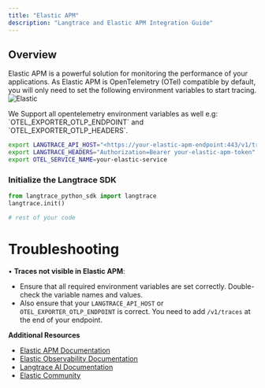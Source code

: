 ```yaml
---
title: "Elastic APM"
description: "Langtrace and Elastic APM Integration Guide"
---
```


## Overview

Elastic APM is a powerful solution for monitoring the performance of your applications. As Elastic APM is OpenTelemetry (OTel) compatible by default, you will only need to set the following environment variables to start tracing.
![Elastic](/images/elasticapm2.png)

<Note>
  We Support all opentelemetry environment variables as well e.g:
  `OTEL_EXPORTER_OTLP_ENDPOINT` and `OTEL_EXPORTER_OTLP_HEADERS`.
</Note>

```bash
export LANGTRACE_API_HOST="<https://your-elastic-apm-endpoint:443/v1/traces>"
export LANGTRACE_HEADERS="Authorization=Bearer your-elastic-apm-token"
export OTEL_SERVICE_NAME=your-elastic-service
```

### Initialize the Langtrace SDK

```python
from langtrace_python_sdk import langtrace
langtrace.init()

# rest of your code
```

# **Troubleshooting**

• **Traces not visible in Elastic APM**:

- Ensure that all required environment variables are set correctly. Double-check the variable names and values.
- Also ensure that your `LANGTRACE_API_HOST` or `OTEL_EXPORTER_OTLP_ENDPOINT` is correct. You need to add `/v1/traces` at the end of your endpoint.

**Additional Resources**

- [Elastic APM Documentation](https://www.elastic.co/guide/en/apm/get-started/current/quick-start-overview.html)
- [Elastic Observability Documentation](https://www.elastic.co/guide/en/observability/current/index.html)
- [Langtrace AI Documentation](https://docs.langtrace.ai/)
- [Elastic Community](https://discuss.elastic.co/)
